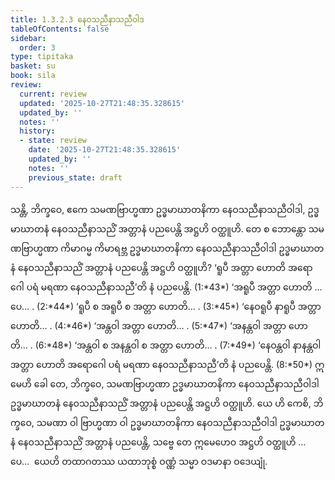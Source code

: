 ```yaml
---
title: 1.3.2.3 နေဝသညီနာသညီဝါဒ
tableOfContents: false
sidebar:
  order: 3
type: tipitaka
basket: su
book: sila
review:
  current: review
  updated: '2025-10-27T21:48:35.328615'
  updated_by: ''
  notes: ''
  history:
  - state: review
    date: '2025-10-27T21:48:35.328615'
    updated_by: ''
    notes: ''
    previous_state: draft
---
```



<ReviewStatus review={frontmatter.review} showDetails={true} />

<HypothesisAnnotation frontmatter={frontmatter} />

<DynamicBreadcrumb />

<Division number="81" book="sila" e="ch" v="6" p="30">

<Paragraph number="147" book="sila">
သန္တိ, ဘိက္ခဝေ, ဧကေ သမဏဗြာဟ္မဏာ ဥဒ္ဓမာဃာတနိကာ နေဝသညီနာသညီဝါဒါ, ဥဒ္ဓမာဃာတနံ <Emphasis>နေဝသညီနာသညိံ အတ္တာနံ</Emphasis> ပညပေန္တိ အဋ္ဌဟိ ဝတ္ထူဟိ. တေ စ ဘောန္တော သမဏဗြာဟ္မဏာ ကိမာဂမ္မ ကိမာရဗ္ဘ ဥဒ္ဓမာဃာတနိကာ နေဝသညီနာသညီဝါဒါ ဥဒ္ဓမာဃာတနံ နေဝသညီနာသညိံ အတ္တာနံ ပညပေန္တိ အဋ္ဌဟိ ဝတ္ထူဟိ?
</Paragraph>

</Division>
<Division number="82" book="sila" e="ch" v="6" p="30">

<Paragraph number="148" book="sila">
‘<Emphasis>ရူပီ အတ္တာ</Emphasis> ဟောတိ အရောဂေါ ပရံ မရဏာ <Emphasis>နေဝသညီနာသညီ</Emphasis>’တိ နံ ပညပေန္တိ. (1:*43*)
</Paragraph>

<Paragraph number="149" book="sila">
‘<Emphasis>အရူပီ အတ္တာ</Emphasis> ဟောတိ …ပေ… . (2:*44*)
</Paragraph>

<Paragraph number="150" book="sila">
‘<Emphasis>ရူပီ စ အရူပီ စ အတ္တာ</Emphasis> ဟောတိ… . (3:*45*)
</Paragraph>

<Paragraph number="151" book="sila">
‘<Emphasis>နေဝရူပီ နာရူပီ အတ္တာ</Emphasis> ဟောတိ… . (4:*46*)
</Paragraph>

<Paragraph number="152" book="sila">
‘<Emphasis>အန္တဝါ အတ္တာ</Emphasis> ဟောတိ… . (5:*47*)
</Paragraph>

<Paragraph number="153" book="sila">
‘<Emphasis>အနန္တဝါ အတ္တာ</Emphasis> ဟောတိ… . (6:*48*)
</Paragraph>

<Paragraph number="154" book="sila">
‘<Emphasis>အန္တဝါ စ အနန္တဝါ စ အတ္တာ</Emphasis> ဟောတိ… . (7:*49*)
</Paragraph>

<Paragraph number="155" book="sila">
‘<Emphasis>နေဝန္တဝါ နာနန္တဝါ အတ္တာ</Emphasis> ဟောတိ အရောဂေါ ပရံ မရဏာ <Emphasis>နေဝသညီနာသညီ</Emphasis>’တိ နံ ပညပေန္တိ. (8:*50*)
</Paragraph>

</Division>
<Division number="83" book="sila" e="ch" v="6" p="30">

<Paragraph number="156" book="sila">
ဣမေဟိ ခေါ တေ, ဘိက္ခဝေ, သမဏဗြာဟ္မဏာ ဥဒ္ဓမာဃာတနိကာ နေဝသညီနာသညီဝါဒါ ဥဒ္ဓမာဃာတနံ နေဝသညီနာသညိံ အတ္တာနံ ပညပေန္တိ အဋ္ဌဟိ ဝတ္ထူဟိ. ယေ ဟိ ကေစိ, ဘိက္ခဝေ, သမဏာ ဝါ ဗြာဟ္မဏာ ဝါ ဥဒ္ဓမာဃာတနိကာ နေဝသညီနာသညီဝါဒါ ဥဒ္ဓမာဃာတနံ နေဝသညီနာသညိံ အတ္တာနံ ပညပေန္တိ, သဗ္ဗေ တေ ဣမေဟေဝ အဋ္ဌဟိ ဝတ္ထူဟိ …ပေ…  ယေဟိ တထာဂတဿ ယထာဘုစ္စံ ဝဏ္ဏံ သမ္မာ ဝဒမာနာ ဝဒေယျုံ.
</Paragraph>
</Division>